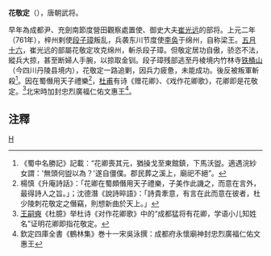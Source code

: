 '''花敬定'''（{{bd|?||?||}}），唐朝武将。

早年為成都尹、充劍南節度營田觀察處置使、御史大夫[[崔光远|崔光远]]的部将。上元二年（761年），梓州剌使[[段子璋|段子璋]]叛乱，兵袭东川节度使[[李奂|李奂]]于绵州，自称梁王。[[五月十六|五月十六]]，崔光远的部屬花敬定攻克绵州，斬杀段子璋。但敬定居功自傲，骄恣不法，縱兵大掠，甚至断婦人手腕，以掠取金钏。段子璋残部逃至丹棱境内竹林寺[[铁桶山|铁桶山]]（今四川丹陵县境内），花敬定一路追剿，因兵力疲惫，未能成功。後反被叛軍斬殺<ref>《蜀中名勝記》記載：“花卿喪其元，猶操戈至東館鎮，下馬沃盥。適遇浣紗女謂：'無頭何盥以為？'遂自僵僕。郡民葬之溪上，廟祀不絕”。</ref>。因在蜀僭用天子禮樂<ref>楊慎《升庵詩話》：「花卿在蜀頗僭用天子禮樂，子美作此譏之，而意在言外，最得詩人之旨。」；沈德潛《說詩晬語》：「詩貴牽意，有言在此而意在彼者，杜少陵刺花敬定之僭竊，則想新曲於天上。」</ref>，[[杜甫|杜甫]]有诗《赠花卿》、《戏作花卿歌》，花卿即是花敬定。<ref>[[王嗣奭|王嗣奭]]《杜臆》举杜诗《对作花卿歌》中的“成都猛将有花卿，学语小儿知姓名”证明花卿即指花敬定。</ref>北宋時加封忠烈廣福仁佑文惠王<ref>欽定四庫全書《鶴林集》巻十一宋吳泳撰：成都府永懷廟神封忠烈廣福仁佑文惠王</ref>。

==注釋==
{{reflist}}

[[Category:唐朝軍事人物|H]]